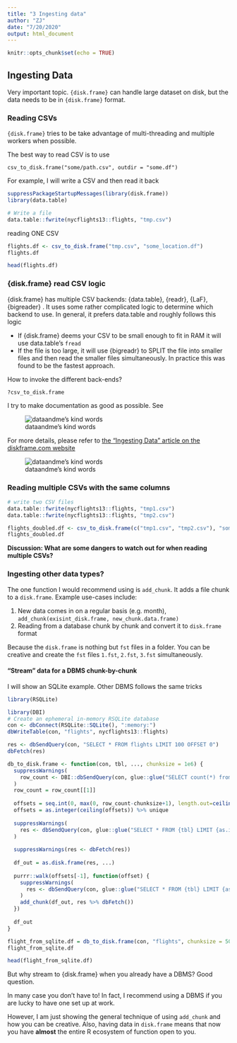 ```yaml
---
title: "3 Ingesting data"
author: "ZJ"
date: "7/20/2020"
output: html_document
---
```


```r
knitr::opts_chunk$set(echo = TRUE)
```

## Ingesting Data

Very important topic. `{disk.frame}` can handle large dataset on disk, but the data needs to be in `{disk.frame}` format. 


### Reading CSVs

`{disk.frame}` tries to be take advantage of multi-threading and multiple workers when possible.

The best way to read CSV is to use

```
csv_to_disk.frame("some/path.csv", outdir = "some.df")
```

For example, I will write a CSV and then read it back

```r
suppressPackageStartupMessages(library(disk.frame))
library(data.table)

# Write a file
data.table::fwrite(nycflights13::flights, "tmp.csv")
```

reading ONE CSV

```r
flights.df <- csv_to_disk.frame("tmp.csv", "some_location.df")
flights.df
```

```r
head(flights.df)
```
### {disk.frame} read CSV logic

{disk.frame} has multiple CSV backends: {data.table}, {readr}, {LaF}, {bigreader} . It uses some rather complicated logic to determine which backend to use. In general, it prefers data.table and roughly follows this logic

* If {disk.frame} deems your CSV to be small enough to fit in RAM it will use data.table's `fread`
* If the file is too large, it will use {bigreadr} to SPLIT the file into smaller files and then read the smaller files simultaneously. In practice this was found to be the fastest approach.

How to invoke the different back-ends?

```
?csv_to_disk.frame
```

I try to make documentation as good as possible. See

![dataandme's kind words](dataandme.PNG)

For more details, please refer to [the "Ingesting Data" article on the diskframe.com website](https://diskframe.com/articles/04-ingesting-data.html)

![dataandme's kind words](ingesting-data.PNG)

### Reading multiple CSVs with the same columns

```r
# write two CSV files
data.table::fwrite(nycflights13::flights, "tmp1.csv")
data.table::fwrite(nycflights13::flights, "tmp2.csv")

flights_doubled.df <- csv_to_disk.frame(c("tmp1.csv", "tmp2.csv"), "some_location.df")
flights_doubled.df
```

**Discussion: What are some dangers to watch out for when reading multiple CSVs?**




### Ingesting other data types?

The one function I would recommend using is `add_chunk`. It adds a file chunk to a `disk.frame`. Example use-cases include:

1. New data comes in on a regular basis (e.g. month), `add_chunk(exisint_disk.frame, new_chunk.data.frame)`
2. Reading from a database chunk by chunk and convert it to `disk.frame` format

Because the `disk.frame` is nothing but `fst` files in a folder. You can be creative and create the `fst` files `1.fst`, `2.fst`, `3.fst` simultaneously.


#### "Stream" data for a DBMS chunk-by-chunk
I will show an SQLite example. Other DBMS follows the same tricks

```r
library(RSQLite)

library(DBI)
# Create an ephemeral in-memory RSQLite database
con <- dbConnect(RSQLite::SQLite(), ":memory:")
dbWriteTable(con, "flights", nycflights13::flights)

res <- dbSendQuery(con, "SELECT * FROM flights LIMIT 100 OFFSET 0")
dbFetch(res)
```

```r
db_to_disk.frame <- function(con, tbl, ..., chunksize = 1e6) {
  suppressWarnings(
    row_count <- DBI::dbSendQuery(con, glue::glue("SELECT count(*) from {tbl}")) %>% DBI::dbFetch()
  )
  row_count = row_count[[1]]
  
  offsets = seq.int(0, max(0, row_count-chunksize+1), length.out=ceiling(row_count/chunksize))
  offsets = as.integer(ceiling(offsets)) %>% unique
  
  suppressWarnings(
    res <- dbSendQuery(con, glue::glue("SELECT * FROM {tbl} LIMIT {as.integer(chunksize)} OFFSET 0"))
  )
  
  suppressWarnings(res <- dbFetch(res))
  
  df_out = as.disk.frame(res, ...)
  
  purrr::walk(offsets[-1], function(offset) {
    suppressWarnings(
      res <- dbSendQuery(con, glue::glue("SELECT * FROM {tbl} LIMIT {as.integer(chunksize)} OFFSET 0"))
    )
    add_chunk(df_out, res %>% dbFetch())
  })
  
  df_out
}

flight_from_sqlite.df = db_to_disk.frame(con, "flights", chunksize = 50000)
flight_from_sqlite.df
```
```r
head(flight_from_sqlite.df)
```

But why stream to {disk.frame} when you already have a DBMS? Good question.

In many case you don't have to! In fact, I recommend using a DBMS if you are lucky to have one set up at work.

However, I am just showing the general technique of using `add_chunk` and how you can be creative. Also, having data in `disk.frame` means that now you have **almost** the entire R ecosystem of function open to you.





